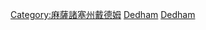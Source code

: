 {{Cat more|麻薩諸塞州戴德姆}}

[[Category:麻薩諸塞州戴德姆|Category:麻薩諸塞州戴德姆]]
[[Category:麻薩諸塞州諾福克郡人|Dedham]]
[[Category:依麻省城鎮劃分的人物|Dedham]]